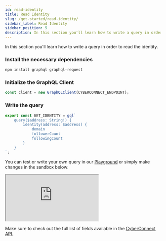 ```yaml
---
id: read-identity
title: Read Identity
slug: /get-started/read-identity/
sidebar_label: Read Identity
sidebar_position: 5
description: In this section you'll learn how to write a query in order to read the identity.
---
```


In this section you'll learn how to write a query in order to read the identity.

### Install the necessary dependencies
```bash npm2yarn
npm install graphql graphql-request
```

### Initialize the GraphQL Client
```jsx title="/src/queries/GetIdentity.tsx"
const client = new GraphQLClient(CYBERCONNECT_ENDPOINT);
```

### Write the query

```jsx title="/src/queries/GetIdentity.tsx"
export const GET_IDENTITY = gql`
    query($address: String!) {
        identity(address: $address) {
            domain
            followerCount
            followingCount
        }
    }
`;
```

You can test or write your own query in our [Playground](/cyberconnect-api/playground/) or simply make changes in the sandbox below:

<iframe src="https://codesandbox.io/embed/read-identity-2zjn9k?codemirror=1&fontsize=14&hidenavigation=0&theme=dark&runonclick=1&view=split"
    title="read-identity"
    allow="accelerometer; ambient-light-sensor; camera; encrypted-media; geolocation; gyroscope; hid; microphone; midi; payment; usb; vr; xr-spatial-tracking"
    sandbox="allow-forms allow-modals allow-popups allow-presentation allow-same-origin allow-scripts"
></iframe>

Make sure to check out the full list of fields available in the [CyberConnect API](/cyberconnect-api/overview/).
